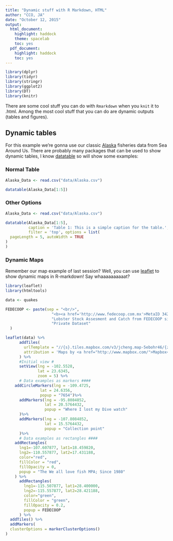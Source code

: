 ```yaml
---
title: "Dynamic stuff with R Markdown, HTML"
author: "CCO, JA"
date: "October 12, 2015"
output:
  html_document:
    highlight: haddock
    theme: spacelab
    toc: yes
  pdf_document:
    highlight: haddock
    toc: yes
---
```


```r
library(dplyr)
library(tidyr)
library(stringr)
library(ggplot2)
library(DT)
library(knitr)

```

There are some cool stuff you can do with `Rmarkdown` when you `knit` it to .html. Among the most cool stuff that you can do are dynamic outputs (tables and figures).

## Dynamic tables

For this example we're gonna use our classic [Alaska](http://www.seaaroundus.org/?gclid=Cj0KEQjw8tbHBRC6rLS024qYjtEBEiQA7wIDeUk0hWAQ_MkdhsIBczR7jaN3qC4ndTuExVUNThk0g2kaArm88P8HAQ) fisheries data from Sea Around Us. There are probably many packages that can be used to show dynamic tables, I know [datatable](https://rstudio.github.io/DT/) so will show some examples:

### Normal Table

```r

Alaska_Data <- read.csv("data/Alaska.csv")

datatable(Alaska_Data[1:5])

```

### Other Options

```r

Alaska_Data <- read.csv("data/Alaska.csv")

datatable(Alaska_Data[1:5],
          caption = 'Table 1: This is a simple caption for the table.',
          filter = 'top', options = list(
  pageLength = 5, autoWidth = TRUE
)
)

```



### Dynamic Maps

Remember our map example of last session? Well, you can use [leaflet](https://rstudio.github.io/leaflet/markers.html) to show dynamic maps in R-markdown! Say whaaaaaaaaaat?

```r

library(leaflet)
library(htmltools)

data <- quakes

FEDECOOP <- paste(sep = "<br/>",
                    "<b><a href='http://www.fedecoop.com.mx'>MetaID 342</a></b>",
                    "Lobster Stock Assesment and Catch from FEDECOOP since 1970",
                    "Private Dataset"
  )

leaflet(data) %>%
      addTiles(
        urlTemplate = "//{s}.tiles.mapbox.com/v3/jcheng.map-5ebohr46/{z}/{x}/{y}.png",
        attribution = 'Maps by <a href="http://www.mapbox.com/">Mapbox</a>'
      ) %>%
      #Initial view #
      setView(lng = -102.5528, 
              lat = 23.6345,
              zoom = 5) %>% 
      # Data examples as markers ####
    addCircleMarkers(lng = -109.4725,
               lat = 24.6356, 
               popup = "7654")%>%
      addMarkers(lng = -95.8084852,
                 lat = 20.5764432,
                 popup = "Where I lost my Dive watch"
      )%>%
      addMarkers(lng = -107.8084852,
                 lat = 15.5764432,
                 popup = "Collection point"
      )%>%
      # Data examples as rectangles ####
    addRectangles(
      lng1=-107.607877, lat1=18.459820,
      lng2=-110.557877, lat2=17.431188,
      color="red",
      fillColor = "red",
      fillOpacity = 0,
      popup = "The We all love fish MPA; Since 1980"
    ) %>% 
      addRectangles(
        lng1=-115.507877, lat1=28.400000,
        lng2=-115.557877, lat2=28.421188,
        color="green",
        fillColor = "green",
        fillOpacity = 0.2,
        popup = FEDECOOP
      ) %>% 
  addTiles() %>%
  addMarkers(
  clusterOptions = markerClusterOptions()
)
  
```